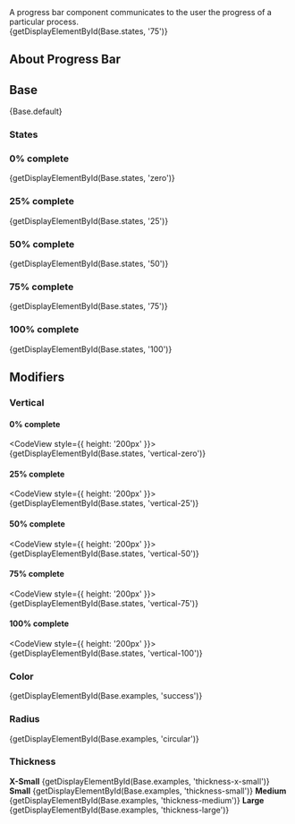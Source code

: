 
<div className="doc lead">
  A progress bar component communicates to the user the progress of a particular process.
</div>

<CodeView exampleOnly>
  {getDisplayElementById(Base.states, '75')}
</CodeView>

## About Progress Bar

## Base

<CodeView>
  {Base.default}
</CodeView>

### States

### 0% complete

<CodeView>
  {getDisplayElementById(Base.states, 'zero')}
</CodeView>

### 25% complete

<CodeView>
  {getDisplayElementById(Base.states, '25')}
</CodeView>

### 50% complete

<CodeView>
  {getDisplayElementById(Base.states, '50')}
</CodeView>

### 75% complete

<CodeView>
  {getDisplayElementById(Base.states, '75')}
</CodeView>

### 100% complete

<CodeView>
  {getDisplayElementById(Base.states, '100')}
</CodeView>

## Modifiers

### Vertical

#### 0% complete

<CodeView style={{ height: '200px' }}>
  {getDisplayElementById(Base.states, 'vertical-zero')}
</CodeView>

#### 25% complete

<CodeView style={{ height: '200px' }}>
  {getDisplayElementById(Base.states, 'vertical-25')}
</CodeView>

#### 50% complete

<CodeView style={{ height: '200px' }}>
  {getDisplayElementById(Base.states, 'vertical-50')}
</CodeView>

#### 75% complete

<CodeView style={{ height: '200px' }}>
  {getDisplayElementById(Base.states, 'vertical-75')}
</CodeView>

#### 100% complete

<CodeView style={{ height: '200px' }}>
  {getDisplayElementById(Base.states, 'vertical-100')}
</CodeView>

### Color
<CodeView>
  {getDisplayElementById(Base.examples, 'success')}
</CodeView>

### Radius
<CodeView>
  {getDisplayElementById(Base.examples, 'circular')}
</CodeView>

### Thickness

<DisplayGrid>
  <DisplayColumn>
    <strong>X-Small</strong>
    <CodeView toggleCode={false}>
      {getDisplayElementById(Base.examples, 'thickness-x-small')}
    </CodeView>
  </DisplayColumn>
  <DisplayColumn>
    <strong>Small</strong>
    <CodeView toggleCode={false}>
      {getDisplayElementById(Base.examples, 'thickness-small')}
    </CodeView>
  </DisplayColumn>
  <DisplayColumn>
    <strong>Medium</strong>
    <CodeView toggleCode={false}>
      {getDisplayElementById(Base.examples, 'thickness-medium')}
    </CodeView>
  </DisplayColumn>
  <DisplayColumn>
    <strong>Large</strong>
    <CodeView toggleCode={false}>
      {getDisplayElementById(Base.examples, 'thickness-large')}
    </CodeView>
  </DisplayColumn>
</DisplayGrid>
